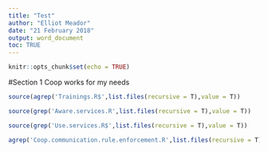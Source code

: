 ```yaml
---
title: "Test"
author: "Elliot Meador"
date: "21 February 2018"
output: word_document
toc: TRUE
---
```


```r
knitr::opts_chunk$set(echo = TRUE)
```

#Section 1 Coop works for my needs
```r
source(agrep('Trainings.R$',list.files(recursive = T),value = T))
```


```r
source(grep('Aware.services.R',list.files(recursive = T),value = T))
```


```r
source(grep('Use.services.R$',list.files(recursive = T),value = T))
```

```r
agrep('Coop.communication.rule.enforcement.R',list.files(recursive = T),value = T) %>% source(.)
```


